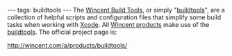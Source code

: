---
tags: buildtools
---
The [[Wincent Build Tools]], or simply "[[buildtools]]", are a collection of helpful scripts and configuration files that simplify some build tasks when working with [[Xcode]]. All [[Wincent products]] make use of the [[buildtools]]. The official project page is:

http://wincent.com/a/products/buildtools/
